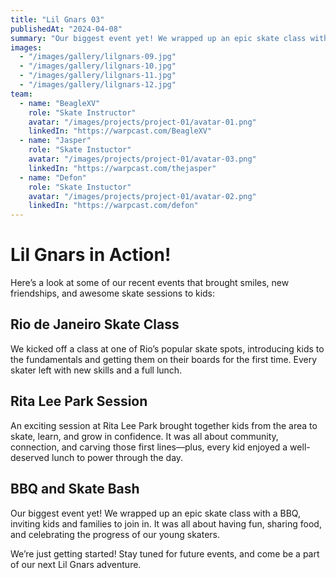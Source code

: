```yaml
---
title: "Lil Gnars 03"
publishedAt: "2024-04-08"
summary: "Our biggest event yet! We wrapped up an epic skate class with a BBQ, inviting kids and families to join in. It was all about having fun, sharing food, and celebrating the progress of our young skaters."
images:
  - "/images/gallery/lilgnars-09.jpg"
  - "/images/gallery/lilgnars-10.jpg"
  - "/images/gallery/lilgnars-11.jpg"
  - "/images/gallery/lilgnars-12.jpg"
team:
  - name: "BeagleXV"
    role: "Skate Instructor"
    avatar: "/images/projects/project-01/avatar-01.png"
    linkedIn: "https://warpcast.com/BeagleXV"
  - name: "Jasper"
    role: "Skate Instuctor"
    avatar: "/images/projects/project-01/avatar-03.png"
    linkedIn: "https://warpcast.com/thejasper"
  - name: "Defon"
    role: "Skate Instuctor"
    avatar: "/images/projects/project-01/avatar-02.png"
    linkedIn: "https://warpcast.com/defon"
---
```


# Lil Gnars in Action!

Here’s a look at some of our recent events that brought smiles, new friendships, and awesome skate sessions to kids:

## Rio de Janeiro Skate Class

We kicked off a class at one of Rio’s popular skate spots, introducing kids to the fundamentals and getting them on their boards for the first time. Every skater left with new skills and a full lunch.

## Rita Lee Park Session

An exciting session at Rita Lee Park brought together kids from the area to skate, learn, and grow in confidence. It was all about community, connection, and carving those first lines—plus, every kid enjoyed a well-deserved lunch to power through the day.

## BBQ and Skate Bash

Our biggest event yet! We wrapped up an epic skate class with a BBQ, inviting kids and families to join in. It was all about having fun, sharing food, and celebrating the progress of our young skaters.

We’re just getting started! Stay tuned for future events, and come be a part of our next Lil Gnars adventure.
